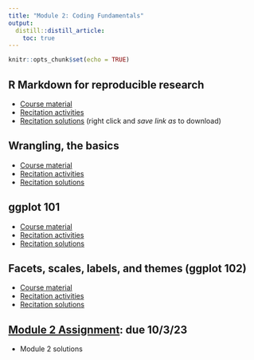 ```yaml
---
title: "Module 2: Coding Fundamentals"
output:
  distill::distill_article:
    toc: true
---
```


```r
knitr::opts_chunk$set(echo = TRUE)
```

## R Markdown for reproducible research

* [Course material](2_03_rmarkdown/03_Rmd.html)
* [Recitation activities](2_03_rmarkdown/03_Rmd_recitation.html)
* [Recitation solutions](2_03_rmarkdown/03_Rmd_recitation_solutions.Rmd) (right click and *save link as* to download)

## Wrangling, the basics

* [Course material](2_04_wrangling/04_wrangling.html)
* [Recitation activities](2_04_wrangling/04_wrangling_recitation.html)
* [Recitation solutions](2_04_wrangling/04_wrangling_recitation_solutions.html)

## ggplot 101

* [Course material](2_04_ggplot/04_ggplot.html)
* [Recitation activities](2_04_ggplot/04_ggplot_recitation.html)
* [Recitation solutions](2_04_ggplot/04_ggplot_recitation_solutions.html)

## Facets, scales, labels, and themes (ggplot 102)

* [Course material](2_05_themes_labels_facets/05_ggplot102.html)
* [Recitation activities](2_05_themes_labels_facets/05_ggplot102_recitation.html)
* [Recitation solutions](2_05_themes_labels_facets/05_ggplot102_recitation_solutions.html)

## [Module 2 Assignment](assignments/module_2.html): due 10/3/23

* Module 2 solutions